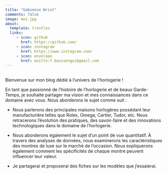 ```yaml
---
title: "Gabonese Wrist"
comments: false
image: moi.jpg
about:
  template: trestles
  links: 
     - icon: github
       href: https://github.com/
     - icon: instagram
       href: https://www.instagram.com/
     - icon: envelope
       href: mailto:f.boussengui@gmail.com
---
```


\
Bienvenue sur mon blog dédié à l'univers de l'horlogerie !

En tant que passionné de l'histoire de l'horlogerie et de beaux Garde-Temps, je souhaite partager ma vision et mes connaissances dans ce domaine avec vous. Nous aborderons le sujet comme suit :

-   Nous parlerons des principales maisons horlogères possédant leur manufacturière telles que Rolex, Omega, Cartier, Tudor, etc. Nous retracerons l'évolution des pratiques, des savoir-faire et des innovations technologiques dans le domaine de l'horlogerie.

-   Nous aborderons également le sujet d'un point de vue quantitatif. À travers des analyses de données, nous examinerons les caractéristiques des montres de luxe sur le marché de l'occasion. Nous expliquerons également comment les spécificités de chaque montre peuvent influencer leur valeur.

-   Je partagerai et proposerai des fiches sur les modèles que j'essaierai.
